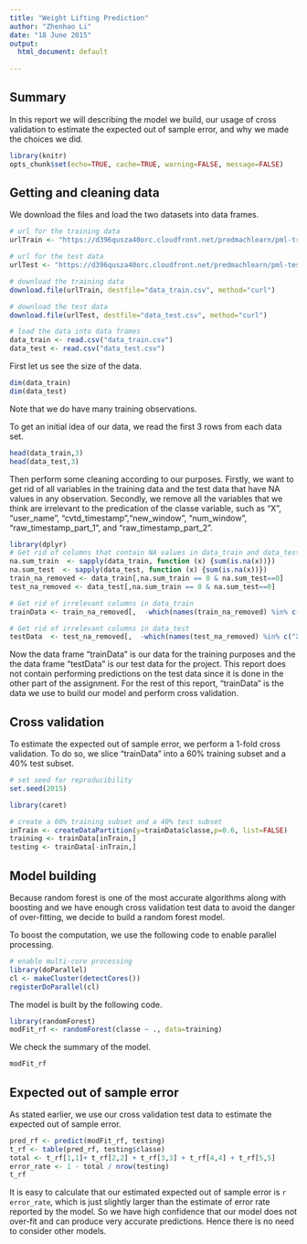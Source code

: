 ```yaml
---
title: "Weight Lifting Prediction"
author: "Zhenhao Li"
date: "18 June 2015"
output:
  html_document: default
  
---
```

## Summary

In this report we will describing the model we build, our usage of cross validation to estimate the expected out of sample error, and why we made the choices we did.


```r
library(knitr)
opts_chunk$set(echo=TRUE, cache=TRUE, warning=FALSE, message=FALSE)
```


## Getting and cleaning data

We download the files and load the two datasets into data frames.

```r
# url for the training data
urlTrain <- "https://d396qusza40orc.cloudfront.net/predmachlearn/pml-training.csv"

# url for the test data
urlTest <- "https://d396qusza40orc.cloudfront.net/predmachlearn/pml-testing.csv"

# download the training data
download.file(urlTrain, destfile="data_train.csv", method="curl")

# download the test data
download.file(urlTest, destfile="data_test.csv", method="curl")

# load the data into data frames
data_train <- read.csv("data_train.csv")
data_test <- read.csv("data_test.csv")

```

First let us see the size of the data.
```r
dim(data_train)
dim(data_test)
```
Note that we do have many training observations.

To get an initial idea of our data, we read the first 3 rows from each data set.
```r
head(data_train,3)
head(data_test,3)
```

Then perform some cleaning according to our purposes. Firstly, we want to get rid of all variables in the training data and the test data that have NA values in any observation. Secondly, we remove all the variables that we think are irrelevant to the predication of the classe variable, such as "X", "user_name", "cvtd_timestamp","new_window", "num_window", "raw_timestamp_part_1", and "raw_timestamp_part_2". 

```r
library(dplyr)
# Get rid of columns that contain NA values in data_train and data_test
na.sum_train  <- sapply(data_train, function (x) {sum(is.na(x))})
na.sum_test  <- sapply(data_test, function (x) {sum(is.na(x))})
train_na_removed <- data_train[,na.sum_train == 0 & na.sum_test==0]
test_na_removed <- data_test[,na.sum_train == 0 & na.sum_test==0]

# Get rid of irrelevant columns in data_train
trainData <- train_na_removed[,  -which(names(train_na_removed) %in% c("X", "user_name", "cvtd_timestamp","new_window", "num_window", "raw_timestamp_part_1","raw_timestamp_part_2"))]

# Get rid of irrelevant columns in data_test
testData  <- test_na_removed[,  -which(names(test_na_removed) %in% c("X", "user_name", "cvtd_timestamp","new_window", "num_window", "raw_timestamp_part_1","raw_timestamp_part_2"))]

```

Now the data frame "trainData" is our data for the training purposes and the the data frame "testData" is our test data for the project. This report does not contain performing predictions on the test data since it is done in the other part of the assignment. For the rest of this report, "trainData" is the data we use to build our model and perform cross validation.  

## Cross validation
To estimate the expected out of sample error, we perform a 1-fold cross validation. To do so, we slice "trainData" into a 60% training subset and a 40% test subset. 

```r
# set seed for reproducibility
set.seed(2015)

library(caret)

# create a 60% training subset and a 40% test subset
inTrain <- createDataPartition(y=trainData$classe,p=0.6, list=FALSE)
training <- trainData[inTrain,]
testing <- trainData[-inTrain,]
```

## Model building
Because random forest is one of the most accurate algorithms along with boosting and we have enough cross validation test data to avoid the danger of over-fitting, we decide to build a random forest model.

To boost the computation, we use the following code to enable parallel processing.
```r
# enable multi-core processing
library(doParallel)
cl <- makeCluster(detectCores())
registerDoParallel(cl)
```

The model is built by the following code.
```r
library(randomForest)
modFit_rf <- randomForest(classe ~ ., data=training)
```

We check the summary of the model.

```r
modFit_rf
```

## Expected out of sample error

As stated earlier, we use our cross validation test data to estimate the expected out of sample error.

```r
pred_rf <- predict(modFit_rf, testing)
t_rf <- table(pred_rf, testing$classe)
total <- t_rf[1,1]+ t_rf[2,2] + t_rf[3,3] + t_rf[4,4] + t_rf[5,5]
error_rate <- 1 - total / nrow(testing)
t_rf
```

It is easy to calculate that our estimated expected out of sample error is `r error_rate`, which is just slightly larger than the estimate of error rate reported by the model.
So we have high confidence that our model does not over-fit and can produce very accurate predictions. Hence there is no need to consider other models.


